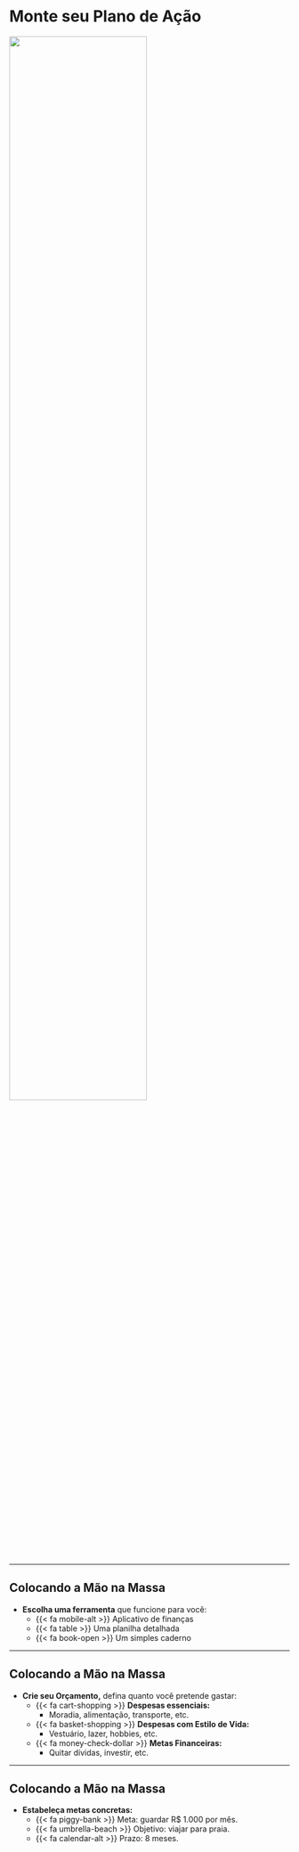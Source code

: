 
# Monte seu Plano de Ação {#maonamassa}

::: {.h-center}
![](imagens/organize4.webp){width="70%"}
:::

---

## Colocando a Mão na Massa

::: {.no-bullets-level-2}
- **Escolha uma ferramenta** que funcione para você:
  - {{< fa mobile-alt >}} Aplicativo de finanças 
  - {{< fa table >}} Uma planilha detalhada
  - {{< fa book-open >}} Um simples caderno
:::

---

## Colocando a Mão na Massa

::: {.no-bullets-level-2}
- **Crie seu Orçamento,** defina quanto você pretende gastar:
  - {{< fa cart-shopping >}} **Despesas essenciais:** 
    - Moradia, alimentação, transporte, etc.
  - {{< fa basket-shopping >}} **Despesas com Estilo de Vida:** 
    - Vestuário, lazer, hobbies, etc.
  - {{< fa money-check-dollar >}} **Metas Financeiras:**
    - Quitar dívidas, investir, etc.
:::

---

## Colocando a Mão na Massa

::: {.no-bullets-level-2}
- **Estabeleça metas concretas:** 
  - {{< fa piggy-bank >}} Meta: guardar R$ 1.000 por mês.
  - {{< fa umbrella-beach >}} Objetivo: viajar para praia.
  - {{< fa calendar-alt >}} Prazo: 8 meses.
:::